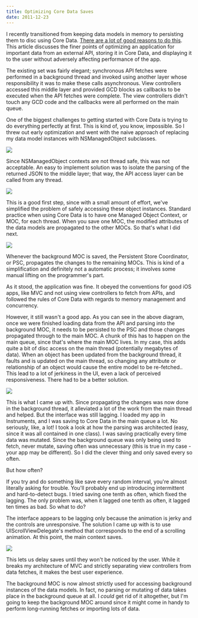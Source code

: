 ```yaml
---
title: Optimizing Core Data Saves
date: 2011-12-23
---
```



I recently transitioned from keeping data models in memory to persisting them to disc using Core Data. [There are a lot of good reasons to do this](/blog/when-should-i-transition-to-core-data/). This article discusses the finer points of optimizing an application for important data from an external API, storing it in Core Data, and displaying it to the user without adversely affecting performance of the app.



The existing set was fairly elegant; synchronous API fetches were performed in a background thread and invoked using another layer whose responsibility it was to make these calls asynchronous. View controllers accessed this middle layer and provided GCD blocks as callbacks to be executed when the API fetches were complete. The view controllers didn't touch any GCD code and the callbacks were all performed on the main queue.

One of the biggest challenges to getting started with Core Data is trying to do everything perfectly at first. This is kind of, you know, impossible. So I threw out early optimization and went with the naive approach of replacing my data model instances with NSManagedObject subclasses.

![](882D2E53441A42C2AAB3429A76BE4192.png)

Since NSManagedObject contexts are not thread safe, this was not acceptable. An easy to implement solution was to isolate the parsing of the returned JSON to the middle layer; that way, the API access layer can be called from any thread.

![](4F01D11DA49149109B7E2479A6CD6E04.png)

This is a good first step, since with a small amount of effort, we've simplified the problem of safely accessing these object instances. Standard practice when using Core Data is to have one Managed Object Context, or MOC, for each thread. When you save one MOC, the modified attributes of the data models are propagated to the other MOCs. So that's what I did next.

![](F9568C934C9C4336A4F088AA00214E33.png)

Whenever the background MOC is saved, the Persistent Store Coordinator, or PSC, propagates the changes to the remaining MOCs. This is kind of a simplification and definitely not a automatic process; it involves some manual lifting on the programmer's part.

As it stood, the application was fine. It obeyed the conventions for good iOS apps, like MVC and not using view controllers to fetch from APIs, and followed the rules of Core Data with regards to memory management and concurrency.

However, it still wasn't a good app. As you can see in the above diagram, once we were finished loading data from the API and parsing into the background MOC, it needs to be persisted to the PSC and those changes propagated through to the main MOC. A chunk of this has to happen on the main queue, since that's where the main MOC lives. In my case, this adds quite a bit of disc access on the main thread (potentially megabytes of data). When an object has been updated from the background thread, it faults and is updated on the main thread, so changing any attribute or relationship of an object would cause the entire model to be re-fetched.. This lead to a lot of jerkiness in the UI, even a lack of perceived responsiveness. There had to be a better solution.

![](B40C0AC973E346BCBFEA78E2BCDE52D3.png)

This is what I came up with. Since propagating the changes was now done in the background thread, it alleviated a lot of the work from the main thread and helped. But the interface was still lagging. I loaded my app in Instruments, and I was saving to Core Data in the main queue a lot. No seriously, like, a lot! I took a look at how the parsing was architected (easy, since it was all contained in one class). I was saving practically every time data was mutated. Since the background queue was only being used to fetch, never mutate, saving often was unnecessary (this is true in my case - your app may be different). So I did the clever thing and only saved every so often.

But how often?

If you try and do something like save every random interval, you're almost literally asking for trouble. You'll probably end up introducing intermittent and hard-to-detect bugs. I tried saving one tenth as often, which fixed the lagging. The only problem was, when it lagged one tenth as often, it lagged ten times as bad. So what to do?

The interface appears to be lagging only because the animation is jerky and the controls are unresponsive. The solution I came up with is to use UIScrollViewDelegate's method that corresponds to the end of a scrolling animation. At this point, the main context saves.

![](A1AD28CC681A48D8A5DA196AB94516F0.png)

This lets us delay saves until they won't be noticed by the user. While it breaks my architecture of MVC and strictly separating view controllers from data fetches, it makes the best user experience.

The background MOC is now almost strictly used for accessing background instances of the data models. In fact, no parsing or mutating of data takes place in the background queue at all. I _could_ get rid of it altogether, but&nbsp;I'm going to keep the background MOC around since it might come in handy to perform long-running fetches or importing lots of data.


  